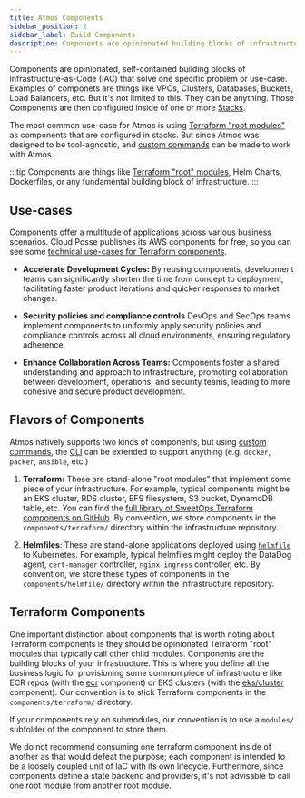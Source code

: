 ```yaml
---
title: Atmos Components
sidebar_position: 2
sidebar_label: Build Components
description: Components are opinionated building blocks of infrastructure as code that solve one specific problem or use-case.
---
```


Components are opinionated, self-contained building blocks of Infrastructure-as-Code (IAC) that solve one specific problem or use-case. 
Examples of componets are things like VPCs, Clusters, Databases, Buckets, Load Balancers, etc. But it's not limited to this. They can be anything.
Those Components are then configured inside of one or more [Stacks](/core-concepts/stacks).

The most common use-case for Atmos is using [Terraform "root modules"](https://developer.hashicorp.com/terraform/language/modules#the-root-module)
as components that are configured in stacks. 
But since Atmos was designed to be tool-agnostic, and [custom commands](/core-concepts/custom-commands) can be made to work with Atmos.

:::tip
Components are things like [Terraform "root" modules](https://developer.hashicorp.com/terraform/language/modules#the-root-module), Helm Charts, Dockerfiles, or any fundamental building block of infrastructure.
:::

## Use-cases

Components offer a multitude of applications across various business scenarios. Cloud Posse publishes its AWS components for free, so you can see
some [technical use-cases for Terraform components](https://docs.cloudposse.com/components/category/aws/).

- **Accelerate Development Cycles:** By reusing components, development teams can significantly shorten the time from concept to deployment, facilitating faster product iterations and quicker responses to market changes.

- **Security policies and compliance controls** DevOps and SecOps teams implement components to uniformly apply security policies and compliance controls across all cloud environments, ensuring regulatory adherence.

- **Enhance Collaboration Across Teams:** Components foster a shared understanding and approach to infrastructure, promoting collaboration between development, operations, and security teams, leading to more cohesive and secure product development.

## Flavors of Components

Atmos natively supports two kinds of components, but using [custom commands](/core-concepts/custom-commands), the [CLI](/cli) can be extended to support anything (e.g. `docker`, `packer`, `ansible`, etc.)

1. **Terraform:** These are stand-alone "root modules" that implement some piece of your infrastructure. For example, typical components might be an
   EKS cluster, RDS cluster, EFS filesystem, S3 bucket, DynamoDB table, etc. You can find
   the [full library of SweetOps Terraform components on GitHub](https://github.com/cloudposse/terraform-aws-components). By convention, we store
   components in the `components/terraform/` directory within the infrastructure repository.

2. **Helmfiles**: These are stand-alone applications deployed using [`helmfile`](https://github.com/helmfile) to Kubernetes. For example, typical
   helmfiles might deploy the DataDog agent, `cert-manager` controller, `nginx-ingress` controller, etc. By convention, we store these types of components in the `components/helmfile/` directory within the infrastructure repository.

## Terraform Components

One important distinction about components that is worth noting about Terraform components is they should be opinionated Terraform "root" modules that typically call other child modules. Components are the building blocks of your infrastructure. This is where you define all the business logic for provisioning some common piece of infrastructure like ECR repos (with the [ecr](https://github.com/cloudposse/terraform-aws-components/tree/master/modules/ecr) component) or EKS clusters (with the [eks/cluster](https://github.com/cloudposse/terraform-aws-components/tree/master/modules/eks/cluster) component). Our convention is to stick Terraform components in the `components/terraform/` directory.

If your components rely on submodules, our convention is to use a `modules/` subfolder of the component to store them.

We do not recommend consuming one terraform component inside of another as that would defeat the purpose; each component is intended to be
a loosely coupled unit of IaC with its own lifecycle. Furthermore, since components define a state backend and providers, it's not advisable to call one root module from another root module.
